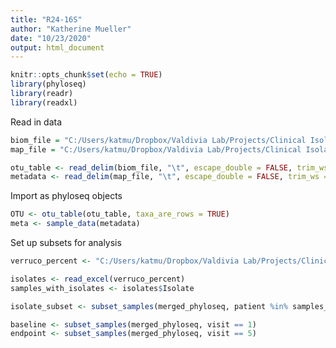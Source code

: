 ```yaml
---
title: "R24-16S"
author: "Katherine Mueller"
date: "10/23/2020"
output: html_document
---
```


```r
knitr::opts_chunk$set(echo = TRUE)
library(phyloseq)
library(readr)
library(readxl)
```

Read in data
```r
biom_file = "C:/Users/katmu/Dropbox/Valdivia Lab/Projects/Clinical Isolates/Data/Data_for_analysis/Community_Analysis/second_biom/2020-10-16_update/phyla6_relative-table.tsv"
map_file = "C:/Users/katmu/Dropbox/Valdivia Lab/Projects/Clinical Isolates/Data/Data_for_analysis/Community_Analysis/second_biom/sample-metadata.txt"

otu_table <- read_delim(biom_file, "\t", escape_double = FALSE, trim_ws = TRUE)
metadata <- read_delim(map_file, "\t", escape_double = FALSE, trim_ws = TRUE)
```

Import as phyloseq objects
```r
OTU <- otu_table(otu_table, taxa_are_rows = TRUE)
meta <- sample_data(metadata)
```

Set up subsets for analysis
```r
verruco_percent <- "C:/Users/katmu/Dropbox/Valdivia Lab/Projects/Clinical Isolates/Data/Data_for_analysis/Community_Analysis/second_biom/2020-10-16_update/verruco_percent.xlsx"

isolates <- read_excel(verruco_percent)
samples_with_isolates <- isolates$Isolate

isolate_subset <- subset_samples(merged_phyloseq, patient %in% samples_with_isolates)

baseline <- subset_samples(merged_phyloseq, visit == 1)
endpoint <- subset_samples(merged_phyloseq, visit == 5)
```

```r

```


